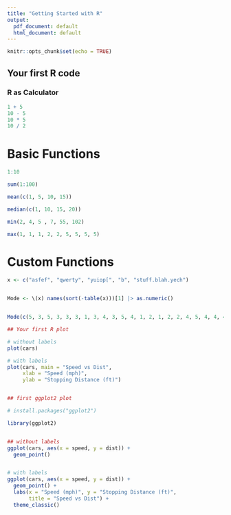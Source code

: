 ---
title: "Getting Started with R"
output:
  pdf_document: default
  html_document: default
---

```{r setup, include=FALSE}
knitr::opts_chunk$set(echo = TRUE)
```

## Your first R code

### R as Calculator

```{r}

1 + 5 
10 - 5 
10 * 5
10 / 2 

```

# Basic Functions


```{r}

1:10

sum(1:100)

mean(c(1, 5, 10, 15))

median(c(1, 10, 15, 20))

min(2, 4, 5 , 7, 55, 102)

max(1, 1, 1, 2, 2, 5, 5, 5, 5)
```

# Custom Functions

```{r}
x <- c("asfef", "qwerty", "yuiop[", "b", "stuff.blah.yech")


Mode <- \(x) names(sort(-table(x)))[1] |> as.numeric()


Mode(c(5, 3, 5, 3, 3, 3, 1, 3, 4, 3, 5, 4, 1, 2, 1, 2, 2, 4, 5, 4, 4, 4))

```

```{r}

## Your first R plot

# without labels
plot(cars)

# with labels
plot(cars, main = "Speed vs Dist", 
     xlab = "Speed (mph)", 
     ylab = "Stopping Distance (ft)")


## first ggplot2 plot

# install.packages("ggplot2")

library(ggplot2)


## without labels
ggplot(cars, aes(x = speed, y = dist)) +
  geom_point()


# with labels
ggplot(cars, aes(x = speed, y = dist)) +
  geom_point() +
  labs(x = "Speed (mph)", y = "Stopping Distance (ft)",
       title = "Speed vs Dist") +
  theme_classic() 




```











